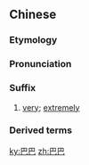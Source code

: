 ==Chinese==
{{zh-forms}}

===Etymology===
{{rfe|zh}}

===Pronunciation===
{{zh-pron
|m=bābā
|c=baa1 baa1
|cat=suf
}}

===Suffix===
{{zh-suf}}

# [[very]]; [[extremely]]
#: {{zh-x|乾{gān}巴巴|'''very''' dry}}

===Derived terms===
{{zh-der|巴巴結結|可憐巴巴|凶巴巴|急巴巴|惱巴巴|急急巴巴|乾巴巴|巴巴罾兒|巴巴劫劫|嘴巴巴|巴巴急急|巴巴兒的|沒趣巴巴|眼巴巴|瘦巴巴|皺巴巴|望巴巴|結結巴巴|赤巴巴|阿里巴巴與四十大盜|緊巴巴}}

[[ky:巴巴]]
[[zh:巴巴]]
